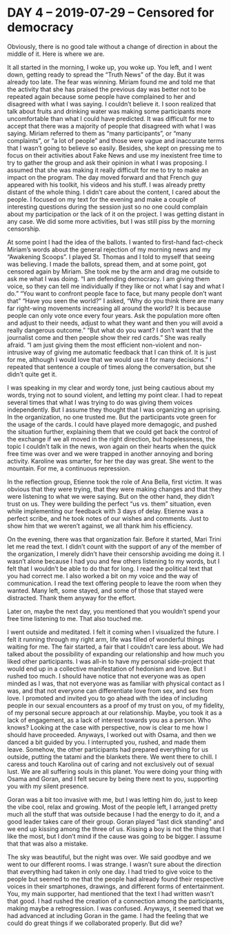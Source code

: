 # DAY 4 – 2019-07-29 – Censored for democracy

Obviously, there is no good tale without a change of direction in about the middle of it. Here is where we are.

It all started in the morning, I woke up, you woke up. You left, and I went down, getting ready to spread the “Truth News” of the day. But it was already too late. The fear was winning. Miriam found me and told me that the activity that she has praised the previous day was better not to be repeated again because some people have complained to her and disagreed with what I was saying. I couldn’t believe it. I soon realized that talk about fruits and drinking water was making some participants more uncomfortable than what I could have predicted. It was difficult for me to accept that there was a majority of people that disagreed with what I was saying. Miriam referred to them as “many participants”, or “many complaints”, or “a lot of people” and those were vague and inaccurate terms that I wasn’t going to believe so easily. Besides, she kept on pressing me to focus on their activities about Fake News and use my inexistent free time to try to gather the group and ask their opinion in what I was proposing. I assumed that she was making it really difficult for me to try to make an impact on the program. The day moved forward and that French guy appeared with his toolkit, his videos and his stuff. I was already pretty distant of the whole thing. I didn’t care about the content, I cared about the people. I focused on my text for the evening and make a couple of interesting questions during the session just so no one could complain about my participation or the lack of it on the project. I was getting distant in any case. We did some more activities, but I was still piss by the morning censorship. 

At some point I had the idea of the ballots. I wanted to first-hand fact-check Miriam’s words about the general rejection of my morning news and my “Awakening Scoops”. I played St. Thomas and I told to myself that seeing was believing. I made the ballots, spread them, and at some point, got censored again by Miriam. She took me by the arm and drag me outside to ask me what I was doing. “I am defending democracy. I am giving them voice, so they can tell me individually if they like or not what I say and what I do.” “You want to confront people face to face, but many people don’t want that” “Have you seen the world?” I asked, “Why do you think there are many far right-wing movements increasing all around the world? It is because people can only vote once every four years. Ask the population more often and adjust to their needs, adjust to what they want and then you will avoid a really dangerous outcome.” “But what do you want? I don’t want that the journalist come and then people show their red cards.” She was really afraid. “I am just giving them the most efficient non-violent and non-intrusive way of giving me automatic feedback that I can think of. It is just for me, although I would love that we would use it for many decisions.” I repeated that sentence a couple of times along the conversation, but she didn’t quite get it.

I was speaking in my clear and wordy tone, just being cautious about my words, trying not to sound violent, and letting my point clear. I had to repeat several times that what I was trying to do was giving them voices independently. But I assume they thought that I was organizing an uprising. In the organization, no one trusted me. But the participants vote green for the usage of the cards. I could have played more demagogic, and pushed the situation further, explaining them that we could get back the control of the exchange if we all moved in the right direction, but hopelessness, the topic I couldn’t talk in the news, won again on their hearts when the quick free time was over and we were trapped in another annoying and boring activity. Karoline was smarter, for her the day was great. She went to the mountain. For me, a continuous repression.  

In the reflection group, Etienne took the role of Ana Bella, first victim. It was obvious that they were trying, that they were making changes and that they were listening to what we were saying. But on the other hand, they didn’t trust on us. They were building the perfect “us vs. them” situation, even while implementing our feedback with 3 days of delay. Etienne was a perfect scribe, and he took notes of our wishes and comments. Just to show him that we weren’t against, we all thank him his efficiency. 

On the evening, there was that organization fair. Before it started, Mari Trini let me read the text. I didn’t count with the support of any of the member of the organization, I merely didn’t have their censorship avoiding me doing it. I wasn’t alone because I had you and few others listening to my words, but I felt that I wouldn’t be able to do that for long. I read the political text that you had correct me. I also worked a bit on my voice and the way of communication. I read the text offering people to leave the room when they wanted. Many left, some stayed, and some of those that stayed were distracted. Thank them anyway for the effort. 

Later on, maybe the next day, you mentioned that you wouldn’t spend your free time listening to me. That also touched me. 

I went outside and meditated. I felt it coming when I visualized the future. I felt it running through my right arm, life was filled of wonderful things waiting for me. The fair started, a fair that I couldn’t care less about. We had talked about the possibility of expanding our relationship and how much you liked other participants. I was all-in to have my personal side-project that would end up in a collective manifestation of hedonism and love. But I rushed too much. I should have notice that not everyone was as open minded as I was, that not everyone was as familiar with physical contact as I was, and that not everyone can differentiate love from sex, and sex from love. I promoted and invited you to go ahead with the idea of including people in our sexual encounters as a proof of my trust on you, of my fidelity, of my personal secure approach at our relationship. Maybe, you took it as a lack of engagement, as a lack of interest towards you as a person. Who knows? Looking at the case with perspective, now is clear to me how I should have proceeded. Anyways, I worked out with Osama, and then we danced a bit guided by you. I interrupted you, rushed, and made them leave. Somehow, the other participants had prepared everything for us outside, putting the tatami and the blankets there. We went there to chill. I caress and touch Karolina out of caring and not exclusively out of sexual lust. We are all suffering souls in this planet. You were doing your thing with Osama and Goran, and I felt secure by being there next to you, supporting you with my silent presence. 

Goran was a bit too invasive with me, but I was letting him do, just to keep the vibe cool, relax and growing. Most of the people left, I arranged pretty much all the stuff that was outside because I had the energy to do it, and a good leader takes care of their group. Goran played “last dick standing” and we end up kissing among the three of us. Kissing a boy is not the thing that I like the most, but I don’t mind if the cause was going to be bigger. I assume that that was also a mistake. 

The sky was beautiful, but the night was over. We said goodbye and we went to our different rooms. I was strange. I wasn’t sure about the direction that everything had taken in only one day. I had tried to give voice to the people but seemed to me that the people had already found their respective voices in their smartphones, drawings, and different forms of entertainment. You, my main supporter, had mentioned that the text I had written wasn’t that good. I had rushed the creation of a connection among the participants, making maybe a retrogression. I was confused. Anyways, it seemed that we had advanced at including Goran in the game. I had the feeling that we could do great things if we collaborated properly. But did we?
